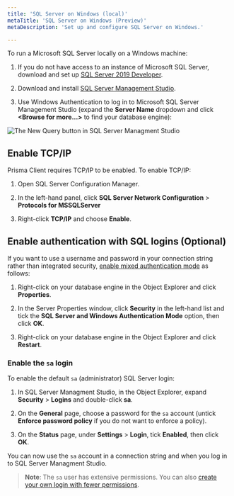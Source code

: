 ```yaml
---
title: 'SQL Server on Windows (local)'
metaTitle: 'SQL Server on Windows (Preview)'
metaDescription: 'Set up and configure SQL Server on Windows.'

---
```


<TopBlock>

To run a Microsoft SQL Server locally on a Windows machine:

1. If you do not have access to an instance of Microsoft SQL Server, download and set up [SQL Server 2019 Developer](https://www.microsoft.com/en-us/sql-server/sql-server-downloads).

1. Download and install [SQL Server Management Studio](https://docs.microsoft.com/en-us/sql/ssms/download-sql-server-management-studio-ssms?view=sql-server-ver15).

1. Use Windows Authentication to log in to Microsoft SQL Server Management Studio (expand the **Server Name** dropdown and click **&lt;Browse for more...&gt;** to find your database engine):


  ![The New Query button in SQL Server Managment Studio](../../../../doc-images/connect-sql-server.png)

</TopBlock>

## Enable TCP/IP

Prisma Client requires TCP/IP to be enabled. To enable TCP/IP:

1. Open SQL Server Configuration Manager.

1. In the left-hand panel, click **SQL Server Network Configuration** > **Protocols for MSSQLServer**

1. Right-click **TCP/IP** and choose **Enable**.

## Enable authentication with SQL logins (Optional)

If you want to use a username and password in your connection string rather than integrated security, [enable mixed authentication mode](https://docs.microsoft.com/en-us/sql/database-engine/configure-windows/change-server-authentication-mode?view=sql-server-ver15) as follows:

1. Right-click on your database engine in the Object Explorer and click **Properties**.

1. In the Server Properties window, click **Security** in the left-hand list and tick the **SQL Server and Windows Authentication Mode** option, then click **OK**.

1. Right-click on your database engine in the Object Explorer and click **Restart**.

### Enable the `sa` login

To enable the default `sa` (administrator) SQL Server login:

1. In SQL Server Managment Studio, in the Object Explorer, expand **Security** > **Logins** and double-click **sa**.

1. On the **General** page, choose a password for the `sa` account (untick **Enforce password policy** if you do not want to enforce a policy).

1. On the **Status** page, under **Settings** > **Login**, tick **Enabled**, then click **OK**.

You can now use the `sa` account in a connection string and when you log in to SQL Server Managment Studio.

> **Note**: The `sa` user has extensive permissions. You can also [create your own login with fewer permissions](https://docs.microsoft.com/en-us/sql/relational-databases/security/authentication-access/create-a-login?view=sql-server-ver15).